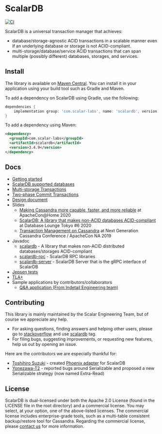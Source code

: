 # ScalarDB

[![CI](https://github.com/scalar-labs/scalardb/actions/workflows/ci.yaml/badge.svg?branch=master)](https://github.com/scalar-labs/scalardb/actions/workflows/ci.yaml)

ScalarDB is a universal transaction manager that achieves:
- database/storage-agnostic ACID transactions in a scalable manner even if an underlying database or storage is not ACID-compliant.
- multi-storage/database/service ACID transactions that can span multiple (possibly different) databases, storages, and services.

## Install
The library is available on [Maven Central](https://search.maven.org/search?q=a:scalardb). 
You can install it in your application using your build tool such as Gradle and Maven. 

To add a dependency on ScalarDB using Gradle, use the following:
```gradle
dependencies {
    implementation group: 'com.scalar-labs', name: 'scalardb', version: '3.4.9'
}
```

To add a dependency using Maven:
```xml
<dependency>
  <groupId>com.scalar-labs</groupId>
  <artifactId>scalardb</artifactId>
  <version>3.4.9</version>
</dependency>
```

## Docs
* [Getting started](getting-started.mdx)
* [ScalarDB supported databases](scalardb-supported-databases.mdx)
* [Multi-storage Transactions](multi-storage-transactions.mdx)
* [Two-phase Commit Transactions](two-phase-commit-transactions.mdx)
* [Design document](design.mdx)
* Slides
    * [Making Cassandra more capable, faster, and more reliable](https://www.slideshare.net/scalar-inc/making-cassandra-more-capable-faster-and-more-reliable-at-apacheconhome-2020) at ApacheCon@Home 2020
    * [ScalarDB: A library that makes non-ACID databases ACID-compliant](https://www.slideshare.net/scalar-inc/scalar-db-a-library-that-makes-nonacid-databases-acidcompliant) at Database Lounge Tokyo #6 2020
    * [Transaction Management on Cassandra](https://www.slideshare.net/scalar-inc/transaction-management-on-cassandra) at Next Generation Cassandra Conference / ApacheCon NA 2019
* Javadoc
    * [scalardb](https://javadoc.io/doc/com.scalar-labs/scalardb/latest/index.html) - A library that makes non-ACID distributed databases/storages ACID-compliant
    * [scalardb-rpc](https://javadoc.io/doc/com.scalar-labs/scalardb-rpc/latest/index.html) - ScalarDB RPC libraries
    * [scalardb-server](https://javadoc.io/doc/com.scalar-labs/scalardb-server/latest/index.html) - ScalarDB Server that is the gRPC interface of ScalarDB
* [Jepsen tests](https://github.com/scalar-labs/scalar-jepsen)
* [TLA+](https://github.com/scalar-labs/scalardb/tree/master/tla+/consensus-commit)
* Sample applications by contributors/collaborators
  * [Q&A application (From Indetail Engineering team)](https://github.com/indetail-blockchain/getting-started-with-scalardb)

## Contributing 
This library is mainly maintained by the Scalar Engineering Team, but of course we appreciate any help.

* For asking questions, finding answers and helping other users, please go to [stackoverflow](https://stackoverflow.com/) and use [scalardb](https://stackoverflow.com/questions/tagged/scalardb) tag.
* For filing bugs, suggesting improvements, or requesting new features, help us out by opening an issue.

Here are the contributors we are especially thankful for:
- [Toshihiro Suzuki](https://github.com/brfrn169) - created [Phoenix adapter](https://github.com/scalar-labs/scalardb-phoenix) for ScalarDB
- [Yonezawa-T2](https://github.com/Yonezawa-T2) - reported bugs around Serializable and proposed a new Serializable strategy (now named Extra-Read)

## License
ScalarDB is dual-licensed under both the Apache 2.0 License (found in the LICENSE file in the root directory) and a commercial license. You may select, at your option, one of the above-listed licenses. The commercial license includes enterprise-grade tools, such as a multi-table consistent backup/restore tool for Cassandra. Regarding the commercial license, please [contact us](https://scalar-labs.com/contact_us/) for more information.
